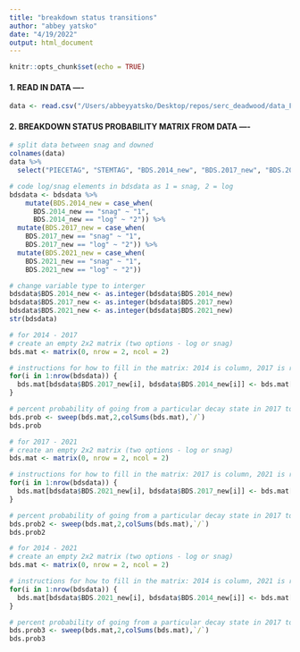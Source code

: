 ```yaml
---
title: "breakdown status transitions"
author: "abbey yatsko"
date: "4/19/2022"
output: html_document
---
```


```r
knitr::opts_chunk$set(echo = TRUE)
```


#### 1. READ IN DATA ----
```r
data <- read.csv("/Users/abbeyyatsko/Desktop/repos/serc_deadwood/data_FORESTGEO/final_data_FORESTGEO/transition_survey_14-21.csv")
```

#### 2. BREAKDOWN STATUS PROBABILITY MATRIX FROM DATA ----

```r
# split data between snag and downed 
colnames(data)
data %>%
  select("PIECETAG", "STEMTAG", "BDS.2014_new", "BDS.2017_new", "BDS.2021_new") -> bdsdata

# code log/snag elements in bdsdata as 1 = snag, 2 = log 
bdsdata <- bdsdata %>%
    mutate(BDS.2014_new = case_when(
      BDS.2014_new == "snag" ~ "1",
      BDS.2014_new == "log" ~ "2")) %>% 
  mutate(BDS.2017_new = case_when(
    BDS.2017_new == "snag" ~ "1",
    BDS.2017_new == "log" ~ "2")) %>% 
  mutate(BDS.2021_new = case_when(
    BDS.2021_new == "snag" ~ "1",
    BDS.2021_new == "log" ~ "2"))

# change variable type to interger 
bdsdata$BDS.2014_new <- as.integer(bdsdata$BDS.2014_new) 
bdsdata$BDS.2017_new <- as.integer(bdsdata$BDS.2017_new) 
bdsdata$BDS.2021_new <- as.integer(bdsdata$BDS.2021_new) 
str(bdsdata)

# for 2014 - 2017 
# create an empty 2x2 matrix (two options - log or snag)
bds.mat <- matrix(0, nrow = 2, ncol = 2)

# instructions for how to fill in the matrix: 2014 is column, 2017 is row
for(i in 1:nrow(bdsdata)) {
  bds.mat[bdsdata$BDS.2017_new[i], bdsdata$BDS.2014_new[i]] <- bds.mat[bdsdata$BDS.2017_new[i], bdsdata$BDS.2014_new[i]] + 1
}

# percent probability of going from a particular decay state in 2017 to the next state in 2021 
bds.prob <- sweep(bds.mat,2,colSums(bds.mat),`/`)
bds.prob

# for 2017 - 2021 
# create an empty 2x2 matrix (two options - log or snag)
bds.mat <- matrix(0, nrow = 2, ncol = 2)

# instructions for how to fill in the matrix: 2017 is column, 2021 is row
for(i in 1:nrow(bdsdata)) {
  bds.mat[bdsdata$BDS.2021_new[i], bdsdata$BDS.2017_new[i]] <- bds.mat[bdsdata$BDS.2021_new[i], bdsdata$BDS.2017_new[i]] + 1
}

# percent probability of going from a particular decay state in 2017 to the next state in 2021 
bds.prob2 <- sweep(bds.mat,2,colSums(bds.mat),`/`)
bds.prob2

# for 2014 - 2021 
# create an empty 2x2 matrix (two options - log or snag)
bds.mat <- matrix(0, nrow = 2, ncol = 2)

# instructions for how to fill in the matrix: 2014 is column, 2021 is row
for(i in 1:nrow(bdsdata)) {
  bds.mat[bdsdata$BDS.2021_new[i], bdsdata$BDS.2014_new[i]] <- bds.mat[bdsdata$BDS.2021_new[i], bdsdata$BDS.2014_new[i]] + 1
}

# percent probability of going from a particular decay state in 2017 to the next state in 2021 
bds.prob3 <- sweep(bds.mat,2,colSums(bds.mat),`/`)
bds.prob3
```
